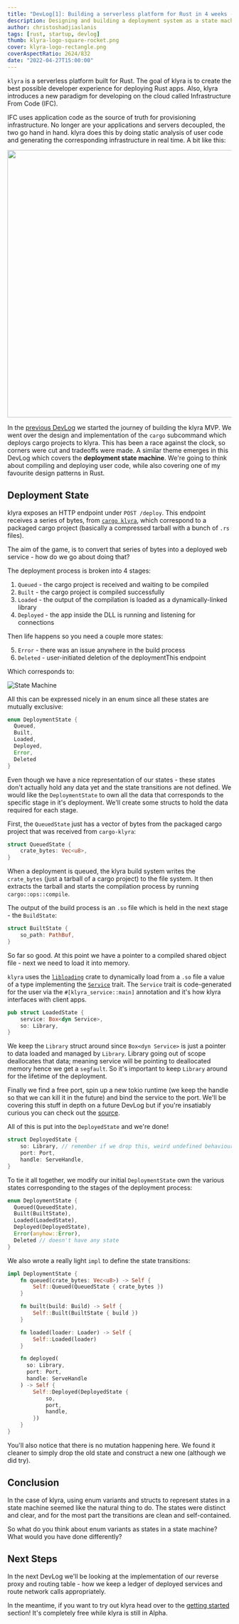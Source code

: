 ```yaml
---
title: "DevLog[1]: Building a serverless platform for Rust in 4 weeks - part deux"
description: Designing and building a deployment system as a state machine
author: christoshadjiaslanis
tags: [rust, startup, devlog]
thumb: klyra-logo-square-rocket.png
cover: klyra-logo-rectangle.png
coverAspectRatio: 2624/832
date: "2022-04-27T15:00:00"
---
```


`klyra` is a serverless platform built for Rust. The goal of klyra is to create the best possible developer experience for deploying Rust apps. Also, klyra introduces a new paradigm for developing on the cloud called Infrastructure From Code (IFC).

IFC uses application code as the source of truth for provisioning infrastructure. No longer are your applications and servers decoupled, the two go hand in hand. klyra does this by doing static analysis of user code and generating the corresponding infrastructure in real time. A bit like this:

<p align="center">
  <img align="center" src="/images/blog/infrastructure-from-code.png" height="600px" width="600px"/>
</p>

In the [previous DevLog](http://localhost:3000/blog/2022/04/22/dev-log-0) we started the journey of building the klyra MVP. We went over the design and implementation of the `cargo` subcommand which deploys cargo projects to klyra. This has been a race against the clock, so corners were cut and tradeoffs were made. A similar theme emerges in this DevLog which covers the **deployment state machine**. We're going to think about compiling and deploying user code, while also covering one of my favourite design patterns in Rust.

## Deployment State

klyra exposes an HTTP endpoint under `POST /deploy`. This endpoint receives a series of bytes, from [`cargo klyra`](https://crates.io/crates/cargo-klyra), which correspond to a packaged cargo project (basically a compressed tarball with a bunch of `.rs` files).

The aim of the game, is to convert that series of bytes into a deployed web service - how do we go about doing that?

The deployment process is broken into 4 stages:
1. `Queued`   - the cargo project is received and waiting to be compiled
2. `Built`    - the cargo project is compiled successfully
3. `Loaded`   - the output of the compilation is loaded as a dynamically-linked library
4. `Deployed` - the app inside the DLL is running and listening for connections

Then life happens so you need a couple more states:

5. `Error`    - there was an issue anywhere in the build process
6. `Deleted`  - user-initiated deletion of the deploymentThis endpoint

Which corresponds to:

![State Machine](/images/blog/state-machine.jpeg)

All this can be expressed nicely in an enum since all these states are mutually exclusive:

```rust
enum DeploymentState {
  Queued,
  Built,
  Loaded,
  Deployed,
  Error,
  Deleted
}
```

Even though we have a nice representation of our states - these states don't actually hold any data yet and the state transitions are not defined. We would like the `DeploymentState` to own all the data that corresponds to the specific stage in it's deployment. We'll create some structs to hold the data required for each stage.

First, the `QueuedState` just has a vector of bytes from the packaged cargo project that was received from `cargo-klyra`:

```rust
struct QueuedState {
    crate_bytes: Vec<u8>,
}
```

When a deployment is queued, the klyra build system writes the `crate_bytes` (just  a tarball of a cargo project) to the file system. It then extracts the tarball and starts the compilation process by running `cargo::ops::compile`.

The output of the build process is an `.so` file which is held in the next stage - the `BuildState`:

```rust
struct BuiltState {
    so_path: PathBuf,
}
```

So far so good. At this point we have a pointer to a compiled shared object file - next we need to load it into memory.

 `klyra` uses the [`libloading`](https://crates.io/crates/libloading) crate to dynamically load from a `.so` file a value of a type implementing the [`Service`](https://docs.rs/klyra-service/0.2.6/klyra_service/trait.Service.html) trait. The `Service` trait is code-generated for the user via the `#[klyra_service::main]` annotation and it's how klyra interfaces with client apps.

 ```rust
 pub struct LoadedState {
     service: Box<dyn Service>,
     so: Library,
 }
 ```

We keep the `Library` struct around since `Box<dyn Service>` is just a pointer to data loaded and managed by `Library`. Library going out of scope deallocates that data; meaning service will be pointing to deallocated memory hence we get a `segfault`. So it's important to keep `Library` around for the lifetime of the deployment.

Finally we find a free port, spin up a new tokio runtime (we keep the handle so that we can kill it in the future) and bind the service to the port. We'll be covering this stuff in depth on a future DevLog but if you're insatiably curious you can check out the [source](https://github.com/klyra-hq/klyra/tree/main/service).

All of this is put into the `DeployedState` and we're done!

```rust
struct DeployedState {
    so: Library, // remember if we drop this, weird undefined behaviour
    port: Port,
    handle: ServeHandle,
}
```

To tie it all together, we modify our initial `DeploymentState` own the various states corresponding to the stages of the deployment process:

```rust
enum DeploymentState {
  Queued(QueuedState),
  Built(BuiltState),
  Loaded(LoadedState),
  Deployed(DeployedState),
  Error(anyhow::Error),
  Deleted // doesn't have any state
}
```

We also wrote a really light `impl` to define the state transitions:

```rust
impl DeploymentState {
    fn queued(crate_bytes: Vec<u8>) -> Self {
        Self::Queued(QueuedState { crate_bytes })
    }

    fn built(build: Build) -> Self {
        Self::Built(BuiltState { build })
    }

    fn loaded(loader: Loader) -> Self {
        Self::Loaded(loader)
    }

    fn deployed(
      so: Library,
      port: Port,
      handle: ServeHandle
    ) -> Self {
        Self::Deployed(DeployedState {
            so,
            port,
            handle,
        })
    }
}
```

You'll also notice that there is no mutation happening here. We found it cleaner to simply drop the old state and construct a new one (although we did try).

## Conclusion

In the case of klyra, using enum variants and structs to represent states in a state machine seemed like the natural thing to do. The states were distinct and clear, and for the most part the transitions are clean and self-contained.

So what do you think about enum variants as states in a state machine? What would you have done differently?

## Next Steps

In the next DevLog we'll be looking at the implementation of our reverse proxy and routing table - how we keep a ledger of deployed services and route network calls appropriately.

In the meantime, if you want to try out klyra head over to the [getting started](https://docs.rs/klyra-service/0.2.6/klyra_service/) section! It's completely free while klyra is still in Alpha.
